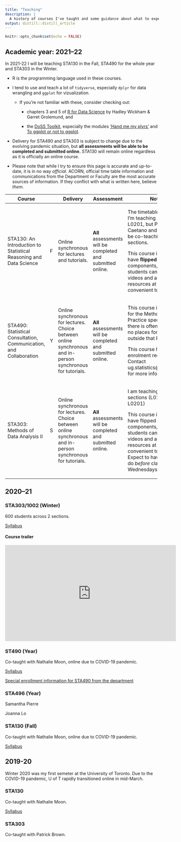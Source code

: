 ```yaml
---
title: "Teaching"
description: |
  A history of courses I've taught and some guidance about what to expect if you take a course with me this year. *Last updated: `r Sys.Date()`*.
output: distill::distill_article
---
```


```r
knitr::opts_chunk$set(echo = FALSE)
```

## Academic year: 2021--22

In 2021-22 I will be teaching STA130 in the Fall, STA490 for the whole year and STA303 in the Winter.

-   R is the programming language used in these courses.

-   I tend to use and teach a lot of `tidyverse`, especially `dplyr` for data wrangling and `ggplot` for vizualization.

    -   If you're not familiar with these, consider checking out:

        -   chapters 3 and 5 of [R for Data Science](https://r4ds.had.co.nz/) by Hadley Wickham & Garret Grolemund, and

        -   the [DoSS Toolkit](https://dosstoolkit.com/), especially the modules ['Hand me my plyrs'](https://dosstoolkit.com/#hand-me-my-plyrs) and [To ggplot or not to ggplot](https://dosstoolkit.com/#to-ggplot-or-not-to-ggplot).

-   Delivery for STA490 and STA303 is subject to change due to the evolving pandemic situation, but **all assessments will be able to be completed and submitted online.** STA130 will remain online regardless as it is officially an online course.

-   Please note that while I try to ensure this page is accurate and up-to-date, it is in no way *official*. ACORN, official time table information and communications from the Department or Faculty are the most accurate sources of information. If they conflict with what is written here, believe *them*.

+--------------------------------------------------------------------+---+-------------------------------------------------------------------------------------------------------------+-------------------------------------------------------------+----------------------------------------------------------------------------------------------------------------------------------------------------------------------------------------------------------+
| Course                                                             |   | Delivery                                                                                                    | Assessment                                                  | Notes                                                                                                                                                                                                    |
+====================================================================+===+=============================================================================================================+=============================================================+==========================================================================================================================================================================================================+
| STA130: An Introduction to Statistical Reasoning and Data Science  | F | Online synchronous for lectures and tutorials.                                                              | **All** assessments will be completed and submitted online. | The timetable may say I'm teaching section L0201, but Prof. Sam Caetano and I will likely be co-teaching both sections.                                                                                  |
|                                                                    |   |                                                                                                             |                                                             |                                                                                                                                                                                                          |
|                                                                    |   |                                                                                                             |                                                             | This course is likely to have **flipped** components, where students can watch videos and access resources at times convenient to them.                                                                  |
+--------------------------------------------------------------------+---+-------------------------------------------------------------------------------------------------------------+-------------------------------------------------------------+----------------------------------------------------------------------------------------------------------------------------------------------------------------------------------------------------------+
| STA490: Statistical Consultation, Communication, and Collaboration | Y | Online synchronous for lectures. Choice between online synchronous and in-person synchronous for tutorials. | **All** assessments will be completed and submitted online. | This course is required for the Methods and Practice specialist and there is often limited or no places for folks outside that POSt.                                                                     |
|                                                                    |   |                                                                                                             |                                                             |                                                                                                                                                                                                          |
|                                                                    |   |                                                                                                             |                                                             | This course has special enrolment requirements. Contact ug.statistics\@utoronto.ca for more information.                                                                                                 |
+--------------------------------------------------------------------+---+-------------------------------------------------------------------------------------------------------------+-------------------------------------------------------------+----------------------------------------------------------------------------------------------------------------------------------------------------------------------------------------------------------+
| STA303: Methods of Data Analysis II                                | S | Online synchronous for lectures. Choice between online synchronous and in-person synchronous for tutorials. | **All** assessments will be completed and submitted online. | I am teaching both sections (L0101 and L0201)                                                                                                                                                            |
|                                                                    |   |                                                                                                             |                                                             |                                                                                                                                                                                                          |
|                                                                    |   |                                                                                                             |                                                             | This course is likely to have flipped components, where students can watch videos and access resources at times convenient to them. Expect to have work to do *before* classes on Wednesdays to prepare. |
+--------------------------------------------------------------------+---+-------------------------------------------------------------------------------------------------------------+-------------------------------------------------------------+----------------------------------------------------------------------------------------------------------------------------------------------------------------------------------------------------------+

## 2020--21

### STA303/1002 (Winter)

600 students across 2 sections.

[Syllabus](https://www.statistics.utoronto.ca/sites/www.statistics.utoronto.ca/files/STA303-1002_syllabus_W21.pdf)

#### Course trailer

<iframe width="560" height="315" src="https://www.youtube.com/embed/BxxGtcxtX80" frameborder="0" allowfullscreen>

</iframe>

### ST490 (Year)

Co-taught with Nathalie Moon, online due to COVID-19 pandemic.

[Syllabus](https://www.statistics.utoronto.ca/sites/www.statistics.utoronto.ca/files/STA490Y1%202020-21.pdf)

[Special enrollment information for STA490 from the department](https://www.statistics.utoronto.ca/current-students/special-enrolment-courses-sta490y1-sta492h1-sta496h1sta497h1)

### STA496 (Year)

Samantha Pierre

Joanna Lo

### STA130 (Fall)

Co-taught with Nathalie Moon, online due to COVID-19 pandemic.

[Syllabus](https://www.statistics.utoronto.ca/sites/www.statistics.utoronto.ca/files/STA130H1%20Fall%202020.pdf)

## 2019-20

Winter 2020 was my first semeter at the University of Toronto. Due to the COVID-19 pandemic, U of T rapidly transitioned online in mid-March.

### STA130

Co-taught with Nathalie Moon.

[Syllabus](%22https://www.statistics.utoronto.ca/sites/www.statistics.utoronto.ca/files/STA130H1S.pdf%22)

### STA303

Co-taught with Patrick Brown.
